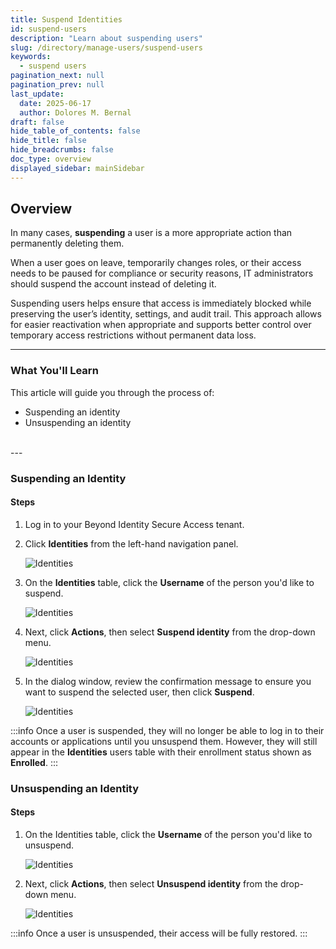 ```yaml
---
title: Suspend Identities
id: suspend-users
description: "Learn about suspending users"
slug: /directory/manage-users/suspend-users
keywords:
  - suspend users
pagination_next: null
pagination_prev: null
last_update:
  date: 2025-06-17
  author: Dolores M. Bernal
draft: false
hide_table_of_contents: false
hide_title: false
hide_breadcrumbs: false
doc_type: overview
displayed_sidebar: mainSidebar
---
```


## Overview

In many cases, **suspending** a user is a more appropriate action than permanently deleting them.

When a user goes on leave, temporarily changes roles, or their access needs to be paused for compliance or security reasons, IT administrators should suspend the account instead of deleting it.

Suspending users helps ensure that access is immediately blocked while preserving the user’s identity, settings, and audit trail. This approach allows for easier reactivation when appropriate and supports better control over temporary access restrictions without permanent data loss.

---

### What You'll Learn  

This article will guide you through the process of: 
- Suspending an identity
- Unsuspending an identity

<br/>
---

### Suspending an Identity 

#### Steps

1. Log in to your Beyond Identity Secure Access tenant.

2. Click **Identities** from the left-hand navigation panel. 

    ![Identities](../images/click-identities.png)

3. On the **Identities** table, click the **Username** of the person you'd like to suspend.

    ![Identities](../images/remove-user.png)

4. Next, click **Actions**, then select **Suspend identity** from the drop-down menu. 

    ![Identities](../images/suspend-user.png)

5. In the dialog window, review the confirmation message to ensure you want to suspend the selected user, then click **Suspend**. 

    ![Identities](../images/click-suspend.png)

:::info
Once a user is suspended, they will no longer be able to log in to their accounts or applications until you unsuspend them. However, they will still appear in the **Identities** users table with their enrollment status shown as **Enrolled**.
:::
<br/>

### Unsuspending an Identity

#### Steps


1. On the Identities table, click the **Username** of the person you'd like to unsuspend.

    ![Identities](../images/remove-user.png)

2. Next, click **Actions**, then select **Unsuspend identity** from the drop-down menu.

    ![Identities](../images/unsuspend-user.png)

:::info
Once a user is unsuspended, their access will be fully restored.
:::
<br/>

<br/>

<br/>

<br/>